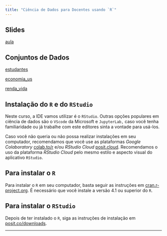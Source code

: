 ---
title: "Ciência de Dados para Docentes usando `R`"
---

## Slides

[aula](aula.pdf){target="_blank"}

## Conjuntos de Dados

[estudantes](estudantes.xlsx){target="_blank"}

[economia_us](economia_us.xlsx){target="_blank"}

[renda_vida](renda_vida.xlsx){target="_blank"}

## Instalação do `R` e do `RStudio`

Neste curso, a IDE vamos utilizar é o `RStudio`. Outras opções populares em ciência de dados são o `VScode` da Microsoft e `JupyterLab,` caso você tenha familiaridade ou já trabalhe com este editores sinta a vontade para usá-los.

Caso você não queria ou não possa realizar instalações em seu computador, recomendamos que você use as plataformas *Google Colaboratory* [colab.to/r](https://colab.to/r) e/ou *RStudio Cloud* [posit.cloud](https://posit.cloud/). Recomendamos o uso da plataforma *RStudio Cloud* pelo mesmo estilo e aspecto visual do aplicativo `RStudio`.

## Para instalar o `R`

Para instalar o `R` em seu computador, basta seguir as instruções em [cran.r-project.org](https://cran.r-project.org/). É necessário que você instale a versão 4.1 ou superior do `R`.

## Para instalar o `RStudio`

Depois de ter instalado o `R`, siga as instruções de instalação em [posit.co/downloads](https://posit.co/downloads/).

---
